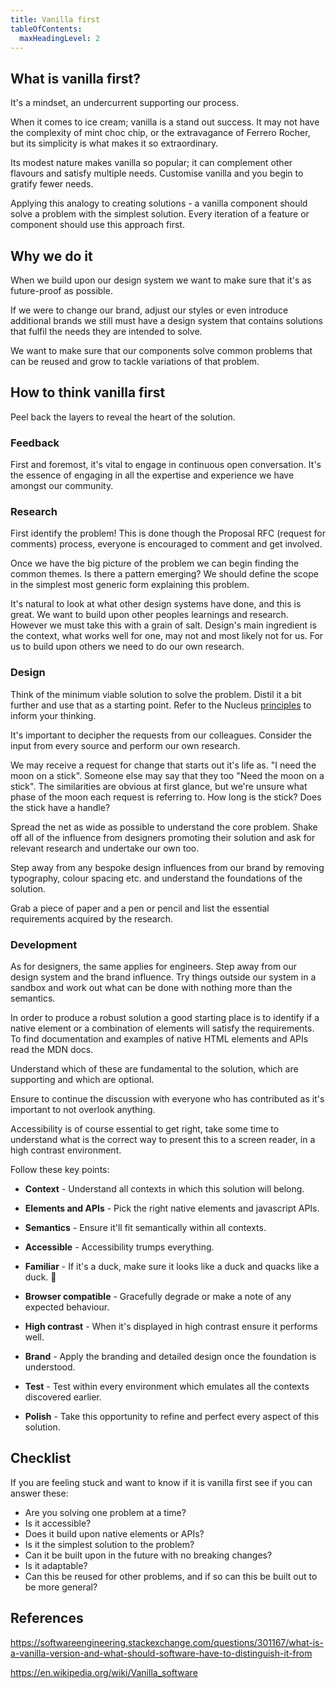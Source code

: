 ```yaml
---
title: Vanilla first
tableOfContents:
  maxHeadingLevel: 2
---
```


## What is vanilla first?

<div class="purpose">
It's a mindset, an undercurrent supporting our process.
</div>

When it comes to ice cream; vanilla is a stand out success. It may not have the complexity of mint choc chip, or the extravagance of Ferrero Rocher, but its simplicity is what makes it so extraordinary.

Its modest nature makes vanilla so popular; it can complement other flavours and satisfy multiple needs. Customise vanilla and you begin to gratify fewer needs.

Applying this analogy to creating solutions - a vanilla component should solve a problem with the simplest solution. Every iteration of a feature or component should use this approach first.

## Why we do it

When we build upon our design system we want to make sure that it's as future-proof as possible.

If we were to change our brand, adjust our styles or even introduce additional brands we still must have a design system that contains solutions that fulfil the needs they are intended to solve.

We want to make sure that our components solve common problems that can be reused and grow to tackle variations of that problem.

## How to think vanilla first

Peel back the layers to reveal the heart of the solution.

### Feedback

First and foremost, it's vital to engage in continuous open conversation. It's the essence of engaging in all the expertise and experience we have amongst our community.

### Research

First identify the problem! This is done though the Proposal RFC (request for comments) process, everyone is encouraged to comment and get involved.

Once we have the big picture of the problem we can begin finding the common themes. Is there a pattern emerging? We should define the scope in the simplest most generic form explaining this problem.

It's natural to look at what other design systems have done, and this is great. We want to build upon other peoples learnings and research. However we must take this with a grain of salt. Design's main ingredient is the context, what works well for one, may not and most likely not for us. For us to build upon others we need to do our own research.

### Design

Think of the minimum viable solution to solve the problem. Distil it a bit further and use that as a starting point. Refer to the Nucleus [principles](../guidelines/principles.mdx) to inform your thinking.

It's important to decipher the requests from our colleagues. Consider the input from every source and perform our own research.

We may receive a request for change that starts out it's life as. "I need the moon on a stick". Someone else may say that they too "Need the moon on a stick". The similarities are obvious at first glance, but we're unsure what phase of the moon each request is referring to. How long is the stick? Does the stick have a handle?

Spread the net as wide as possible to understand the core problem. Shake off all of the influence from designers promoting their solution and ask for relevant research and undertake our own too.

Step away from any bespoke design influences from our brand by removing typography, colour spacing etc. and understand the foundations of the solution.

Grab a piece of paper and a pen or pencil and list the essential requirements acquired by the research.

### Development

As for designers, the same applies for engineers. Step away from our design system and the brand influence. Try things outside our system in a sandbox and work out what can be done with nothing more than the semantics.

In order to produce a robust solution a good starting place is to identify if a native element or a combination of elements will satisfy the requirements. To find documentation and examples of native HTML elements and APIs read the MDN docs.

Understand which of these are fundamental to the solution, which are supporting and which are optional.

Ensure to continue the discussion with everyone who has contributed as it's important to not overlook anything.

Accessibility is of course essential to get right, take some time to understand what is the correct way to present this to a screen reader, in a high contrast environment.

Follow these key points:

- **Context** - Understand all contexts in which this solution will belong.

- **Elements and APIs** - Pick the right native elements and javascript APIs.

- **Semantics** - Ensure it'll fit semantically within all contexts.

- **Accessible** - Accessibility trumps everything.

- **Familiar** - If it's a duck, make sure it looks like a duck and quacks like a duck. 🦆

- **Browser compatible** - Gracefully degrade or make a note of any expected behaviour.

- **High contrast** - When it's displayed in high contrast ensure it performs well.

- **Brand** - Apply the branding and detailed design once the foundation is understood.

- **Test** - Test within every environment which emulates all the contexts discovered earlier.

- **Polish** - Take this opportunity to refine and perfect every aspect of this solution.

## Checklist

If you are feeling stuck and want to know if it is vanilla first see if you can answer these:

- Are you solving one problem at a time?
- Is it accessible?
- Does it build upon native elements or APIs?
- Is it the simplest solution to the problem?
- Can it be built upon in the future with no breaking changes?
- Is it adaptable?
- Can this be reused for other problems, and if so can this be built out to be more general?

## References

https://softwareengineering.stackexchange.com/questions/301167/what-is-a-vanilla-version-and-what-should-software-have-to-distinguish-it-from

https://en.wikipedia.org/wiki/Vanilla_software